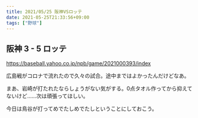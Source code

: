 ```yaml
---
title: 2021/05/25 阪神VSロッテ
date: 2021-05-25T21:33:56+09:00
tags: ["野球"]
---
```


## 阪神 3 - 5 ロッテ

https://baseball.yahoo.co.jp/npb/game/2021000393/index

広島戦がコロナで流れたので久々の試合。途中まではよかったんだけどなあ。

まあ、岩崎が打たれたならしょうがない気がする。0点タオル作ってから抑えてないけど……次は頑張ってほしい。

今日は鳥谷が打ってめでたしめでたしということにしておこう。